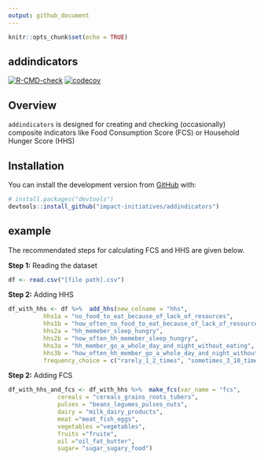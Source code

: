 ```yaml
---
output: github_document
---
```


```r
knitr::opts_chunk$set(echo = TRUE)
```
## addindicators

  <!-- badges: start -->
  [![R-CMD-check](https://github.com/impact-initiatives/addindicators/actions/workflows/R-CMD-check.yaml/badge.svg)](https://github.com/impact-initiatives/addindicators/actions/workflows/R-CMD-check.yaml)
[![codecov](https://codecov.io/gh/impact-initiatives/addindicators/branch/master/graph/badge.svg?token=RlTJbum32D)](https://codecov.io/gh/impact-initiatives/addindicators)


  <!-- badges: end -->



## Overview
`addindicators` is designed for creating and checking (occasionally) composite indicators like Food Consumption Score (FCS) or Household Hunger Score (HHS) 

## Installation

You can install the development version from [GitHub](https://github.com/) with:

``` r
# install.packages("devtools")
devtools::install_github("impact-initiatives/addindicators")
```


## example

The recommendated steps for calculating FCS and HHS are given below. 

**Step 1:** Reading the dataset
``` r
df <- read.csv("[file path].csv")
```

**Step 2:** Adding HHS

``` r
df_with_hhs <- df %>%  add_hhs(new_colname = "hhs",
          hhs1a = "no_food_to_eat_because_of_lack_of_resources", 
          hhs1b = "how_often_no_food_to_eat_because_of_lack_of_resources", 
          hhs2a = "hh_memeber_sleep_hungry",
          hhs2b = "how_often_hh_memeber_sleep_hungry",
          hhs3a = "hh_member_go_a_whole_day_and_night_without_eating",
          hhs3b = "how_often_hh_member_go_a_whole_day_and_night_without_eating",
          frequency_choice = c("rarely_1_2_times", "sometimes_3_10_times", "often_10_plus_times"))
```

**Step 2:** Adding FCS

``` r
df_with_hhs_and_fcs <- df_with_hhs %>%  make_fcs(var_name = "fcs",
              cereals = "cereals_grains_roots_tubers",
              pulses = "beans_legumes_pulses_nuts",
              dairy = "milk_dairy_products",
              meat ="meat_fish_eggs",
              vegetables ="vegetables", 
              fruits ="fruite",
              oil ="oil_fat_butter",
              sugar= "sugar_sugary_food")
```




